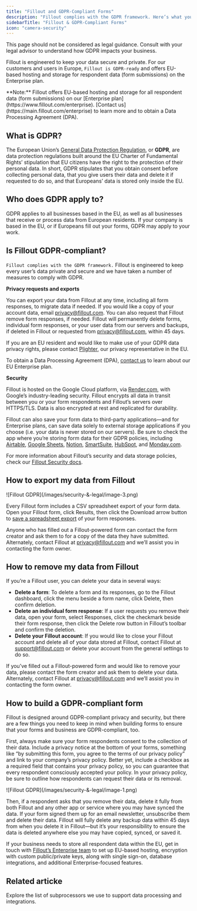 ```yaml
---
title: "Fillout and GDPR-Compliant Forms"
description: "Fillout complies with the GDPR framework. Here’s what you need to know about keeping form data private and data processing."
sidebarTitle: "Fillout & GDPR-Compliant Forms"
icon: "camera-security"
---
```


This page should not be considered as legal guidance. Consult with your legal advisor to understand how GDPR impacts your business.

Fillout is engineered to keep your data secure and private. For our customers and users in Europe, `Fillout is GDPR-ready` and offers EU-based hosting and storage for respondent data (form submissions) on the Enterprise plan.

<Note>
  **Note:** Fillout offers EU-based hosting and storage for all respondent data (form submissions) on our [Enterprise plan](https://www.fillout.com/enterprise). [Contact us](https://main.fillout.com/enterprise) to learn more and to obtain a Data Processing Agreement (DPA).
</Note>

## What is GDPR?

The European Union’s [General Data Protection Regulation](https://commission.europa.eu/law/law-topic/data-protection/data-protection-eu_en), or **GDPR**, are data protection regulations built around the EU Charter of Fundamental Rights’ stipulation that EU citizens have the right to the protection of their personal data. In short, GDPR stipulates that you obtain consent before collecting personal data, that you give users their data and delete it if requested to do so, and that Europeans’ data is stored only inside the EU.

## Who does GDPR apply to?

GDPR applies to all businesses based in the EU, as well as all businesses that receive or process data from European residents. If your company is based in the EU, or if Europeans fill out your forms, GDPR may apply to your work.

## Is Fillout GDPR-compliant?

`Fillout complies with the GDPR framework.` Fillout is engineered to keep every user’s data private and secure and we have taken a number of measures to comply with GDPR.

**Privacy requests and exports**

You can export your data from Fillout at any time, including all form responses, to migrate data if needed. If you would like a copy of your account data, email [privacy@fillout.com](mailto:privacy@fillout.com). You can also request that Fillout remove form responses, if needed. Fillout will permanently delete forms, individual form responses, or your user data from our servers and backups, if deleted in Fillout or requested from [privacy@fillout.com](mailto:privacy@fillout.com), within 45 days.

If you are an EU resident and would like to make use of your GDPR data privacy rights, please contact [Plighter](https://prighter.com/q/11880772674), our privacy representative in the EU.

To obtain a Data Processing Agreement (DPA), [contact us](https://main.fillout.com/enterprise) to learn about our EU Enterprise plan.

**Security**

Fillout is hosted on the Google Cloud platform, via [Render.com](https://render.com/), with Google’s industry-leading security. Fillout encrypts all data in transit between you or your form respondents and Fillout’s servers over HTTPS/TLS. Data is also encrypted at rest and replicated for durability.

Fillout can also save your form data to third-party applications—and for Enterprise plans, can save data solely to external storage applications if you choose (i.e. your data is never stored on our servers). Be sure to check the app where you’re storing form data for their GDPR policies, including [Airtable](https://support.airtable.com/docs/gdpr-at-airtable), [Google Sheets](https://cloud.google.com/privacy/gdpr), [Notion](https://www.notion.so/help/gdpr-at-notion), [SmartSuite](https://www.smartsuite.com/security), [HubSpot](https://www.hubspot.com/data-privacy/gdpr), and [Monday.com](https://support.monday.com/hc/en-us/articles/360000733949-monday-com-and-GDPR).

For more information about Fillout’s security and data storage policies, check our [Fillout Security docs](/security).

## How to export my data from Fillout

<Frame>
  ![Fillout GDPR](/images/security-&-legal/image-3.png)
</Frame>

Every Fillout form includes a CSV spreadsheet export of your form data. Open your Fillout form, click Results, then click the Download arrow button to [save a spreadsheet export](/view-responses) of your form responses.

Anyone who has filled out a Fillout-powered form can contact the form creator and ask them to for a copy of the data they have submitted. Alternately, contact Fillout at [privacy@fillout.com](mailto:privacy@fillout.com) and we’ll assist you in contacting the form owner.

## How to remove my data from Fillout

If you’re a Fillout user, you can delete your data in several ways:

- **Delete a form**: To delete a form and its responses, go to the Fillout dashboard, click the menu beside a form name, click Delete, then confirm deletion.
- **Delete an individual form response**: If a user requests you remove their data, open your form, select Responses, click the checkmark beside their form response, then click the Delete row button in Fillout’s toolbar and confirm the deletion.
- **Delete your Fillout account**: If you would like to close your Fillout account and delete all of your data stored at Fillout, contact Fillout at [support@fillout.com](mailto:support@fillout.com) or delete your account from the general settings to do so.

If you’ve filled out a Fillout-powered form and would like to remove your data, please contact the form creator and ask them to delete your data. Alternately, contact Fillout at [privacy@fillout.com](mailto:privacy@fillout.com) and we’ll assist you in contacting the form owner.

## How to build a GDPR-compliant form

Fillout is designed around GDPR-compliant privacy and security, but there are a few things you need to keep in mind when building forms to ensure that your forms and business are GDPR-compliant, too.

First, always make sure your form respondents consent to the collection of their data. Include a privacy notice at the bottom of your forms, something like “by submitting this form, you agree to the terms of our privacy policy” and link to your company’s privacy policy. Better yet, include a checkbox as a required field that contains your privacy policy, so you can guarantee that every respondent consciously accepted your policy. In your privacy policy, be sure to outline how respondents can request their data or its removal.

<Frame style={{ width: '576px' , height: '339px' }}>
  ![Fillout GDPR](/images/security-&-legal/image-1.png)
</Frame>

Then, if a respondent asks that you remove their data, delete it fully from both Fillout and any other app or service where you may have synced the data. If your form signed them up for an email newsletter, unsubscribe them and delete their data. Fillout will fully delete any backup data within 45 days from when you delete it in Fillout—but it’s your responsibility to ensure the data is deleted anywhere else you may have copied, synced, or saved it.

If your business needs to store all respondent data within the EU, get in touch with [Fillout’s Enterprise team](https://main.fillout.com/enterprise) to set up EU-based hosting, encryption with custom public/private keys, along with single sign-on, database integrations, and additional Enterprise-focused features.

## Related articke

<CardGroup cols={3}>
  <Card title="Subprocessors" icon="panel-ews" iconType="regular" color="#FFC738" href="/subprocessors">
    Explore the list of subprocessors we use to support data processing and integrations.
  </Card>
</CardGroup>
